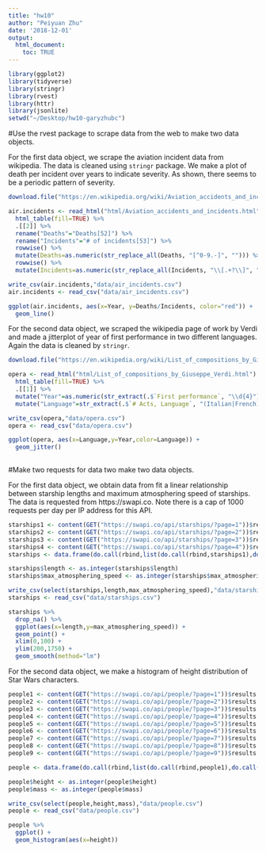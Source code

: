 ```yaml
---
title: "hw10"
author: "Peiyuan Zhu"
date: '2018-12-01'
output:
  html_document:
    toc: TRUE
---
```


```r
library(ggplot2)
library(tidyverse)
library(stringr)
library(rvest)
library(httr)
library(jsonlite)
setwd("~/Desktop/hw10-garyzhubc")
```

#Use the rvest package to scrape data from the web to make two data objects.

For the first data object, we scrape the aviation incident data from wikipedia. The data is cleaned using `stringr` package. We make a plot of death per incident over years to indicate severity. As shown, there seems to be a periodic pattern of severity.
```r
download.file("https://en.wikipedia.org/wiki/Aviation_accidents_and_incidents", destfile = "html/Aviation_accidents_and_incidents.html", quiet=TRUE)

air.incidents <- read_html("html/Aviation_accidents_and_incidents.html") %>% 
  html_table(fill=TRUE) %>% 
  .[[2]] %>% 
  rename("Deaths"="Deaths[52]") %>% 
  rename("Incidents"="# of incidents[53]") %>% 
  rowwise() %>% 
  mutate(Deaths=as.numeric(str_replace_all(Deaths, "[^0-9.-]", ""))) %>% 
  rowwise() %>% 
  mutate(Incidents=as.numeric(str_replace_all(Incidents, "\\[.+?\\]", "")))

write_csv(air.incidents,"data/air_incidents.csv")
air.incidents <- read_csv("data/air_incidents.csv")

ggplot(air.incidents, aes(x=Year, y=Deaths/Incidents, color="red")) +
  geom_line()
```

For the second data object, we scraped the wikipedia page of work by Verdi and made a jitterplot of year of first performance in two different languages. Again the data is cleaned by `stringr`.
```r
download.file("https://en.wikipedia.org/wiki/List_of_compositions_by_Giuseppe_Verdi", destfile = "html/List_of_compositions_by_Giuseppe_Verdi.html", quiet=TRUE)

opera <- read_html("html/List_of_compositions_by_Giuseppe_Verdi.html") %>% 
  html_table(fill=TRUE) %>% 
  .[[1]] %>% 
  mutate("Year"=as.numeric(str_extract(.$`First performance`, "\\d{4}"))) %>% 
  mutate("Language"=str_extract(.$`# Acts, Language`, "(Italian|French)"))

write_csv(opera,"data/opera.csv")
opera <- read_csv("data/opera.csv")

ggplot(opera, aes(x=Language,y=Year,color=Language)) +
  geom_jitter()
  
```

#Make two requests for data two make two data objects.

For the first data object, we obtain data from fit a linear relationship between starship lengths and maximum atmosphering speed of starships. The data is requested from https://swapi.co. Note there is a cap of 1000 requests per day per IP address for this API.
```r
starships1 <- content(GET("https://swapi.co/api/starships/?page=1"))$results
starships2 <- content(GET("https://swapi.co/api/starships/?page=2"))$results
starships3 <- content(GET("https://swapi.co/api/starships/?page=3"))$results
starships4 <- content(GET("https://swapi.co/api/starships/?page=4"))$results
starships <- data.frame(do.call(rbind,list(do.call(rbind,starships1),do.call(rbind,starships2),do.call(rbind,starships3),do.call(rbind,starships4))))

starships$length <- as.integer(starships$length)
starships$max_atmosphering_speed <- as.integer(starships$max_atmosphering_speed)

write_csv(select(starships,length,max_atmosphering_speed),"data/starships.csv")
starships <- read_csv("data/starships.csv")

starships %>% 
  drop_na() %>% 
  ggplot(aes(x=length,y=max_atmosphering_speed)) + 
  geom_point() + 
  xlim(0,100) + 
  ylim(200,1750) +
  geom_smooth(method="lm")
```

For the second data object, we make a histogram of height distribution of Star Wars characters.
```r
people1 <- content(GET("https://swapi.co/api/people/?page=1"))$results
people2 <- content(GET("https://swapi.co/api/people/?page=2"))$results
people3 <- content(GET("https://swapi.co/api/people/?page=3"))$results
people4 <- content(GET("https://swapi.co/api/people/?page=4"))$results
people5 <- content(GET("https://swapi.co/api/people/?page=5"))$results
people6 <- content(GET("https://swapi.co/api/people/?page=6"))$results
people7 <- content(GET("https://swapi.co/api/people/?page=7"))$results
people8 <- content(GET("https://swapi.co/api/people/?page=8"))$results
people9 <- content(GET("https://swapi.co/api/people/?page=9"))$results

people <- data.frame(do.call(rbind,list(do.call(rbind,people1),do.call(rbind,people2),do.call(rbind,people3),do.call(rbind,people4),do.call(rbind,people5),do.call(rbind,people6),do.call(rbind,people7),do.call(rbind,people8),do.call(rbind,people9))))

people$height <- as.integer(people$height)
people$mass <- as.integer(people$mass)

write_csv(select(people,height,mass),"data/people.csv")
people <- read_csv("data/people.csv")

people %>% 
  ggplot() + 
  geom_histogram(aes(x=height))
```

